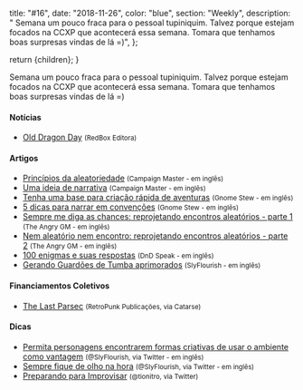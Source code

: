 
  title: "#16",
  date: "2018-11-26",
  color: "blue",
  section: "Weekly",
  description:
    "    Semana um pouco fraca para o pessoal tupiniquim. Talvez porque estejam focados na CCXP que acontecerá essa semana. Tomara que tenhamos boas surpresas vindas de lá =)",
};

  return <InternalLayout meta={meta}>{children}</InternalLayout>;
}

Semana um pouco fraca para o pessoal tupiniquim. Talvez porque estejam focados na CCXP que acontecerá essa semana. Tomara que tenhamos boas surpresas vindas de lá =)

#### Notícias

- [Old Dragon Day] <small>(RedBox Editora)</small>

#### Artigos

- [Princípios da aleatoriedade] <small>(Campaign Master - em inglês)</small>
- [Uma ideia de narrativa] <small>(Campaign Master - em inglês)</small>
- [Tenha uma base para criação rápida de aventuras] <small>(Gnome Stew - em inglês)</small>
- [5 dicas para narrar em convenções] <small>(Gnome Stew - em inglês)</small>
- [Sempre me diga as chances: reprojetando encontros aleatórios - parte 1] <small>(The Angry GM - em inglês)</small>
- [Nem aleatório nem encontro: reprojetando encontros aleatórios - parte 2] <small>(The Angry GM - em inglês)</small>
- [100 enigmas e suas respostas] <small>(DnD Speak - em inglês)</small>
- [Gerando Guardões de Tumba aprimorados] <small>(SlyFlourish - em inglês)</small>

#### Financiamentos Coletivos

- [The Last Parsec] <small>(RetroPunk Publicações, via Catarse)</small>

#### Dicas

- [Permita personagens encontrarem formas criativas de usar o ambiente como vantagem] <small>(@SlyFlourish, via Twitter - em inglês)</small>
- [Sempre fique de olho na hora] <small>(@SlyFlourish, via Twitter - em inglês)</small>
- [Preparando para Improvisar] <small>(@tionitro, via Twitter)</small>

[princípios da aleatoriedade]: http://www.campaignmastery.com/blog/principles-of-randomness/
[tenha uma base para criação rápida de aventuras]: https://gnomestew.com/have-a-quick-story-framework/
[sempre me diga as chances: reprojetando encontros aleatórios - parte 1]: https://theangrygm.com/redesigning-random-encounters-1/
[nem aleatório nem encontro: reprojetando encontros aleatórios - parte 2]: https://theangrygm.com/redesigning-random-encounters-2/
[100 enigmas e suas respostas]: http://dndspeak.com/2018/11/100-riddles-and-their-answers/
[5 dicas para narrar em convenções]: https://gnomestew.com/five-tips-for-gming-convention-games/
[gerando guardões de tumba aprimorados]: http://slyflourish.com/tomb_guardian_generator.html
[uma ideia de narrativa]: http://www.campaignmastery.com/blog/a-sense-of-narrative/
[the last parsec]: https://www.catarse.me/the_last_parsec
[old dragon day]: http://redboxeditora.com.br/old-dragon-day-18/
[permita personagens encontrarem formas criativas de usar o ambiente como vantagem]: https://twitter.com/SlyFlourish/status/1068943098120728576
[sempre fique de olho na hora]: https://twitter.com/SlyFlourish/status/1064564437863071745
[preparando para improvisar]: https://twitter.com/tionitro/status/1067152973778817029
